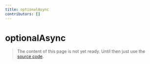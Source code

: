 ```yaml
---
title: optionalAsync
contributors: []
---
```


# optionalAsync

> The content of this page is not yet ready. Until then just use the [source code](https://github.com/fabian-hiller/valibot/blob/main/library/src/schemas/optional/optionalAsync.ts).
